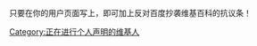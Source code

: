 只要在你的用户页面写上{{tl|protest baidu}}，即可加上反对百度抄袭维基百科的抗议条！

[[Category:正在进行个人声明的维基人|Category:正在进行个人声明的维基人]]